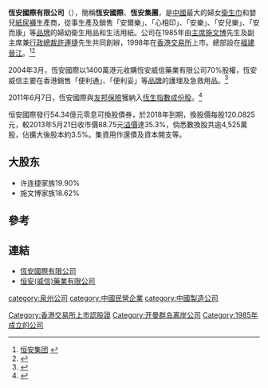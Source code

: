 {{Infobox company
| company_name_zh = 恆安國際集團有限公司
| company_name_en = Hengan International Group Co Ltd
| company_name = 恆安國際集團有限公司
| company_logo = [[File:Hengan.png|File:Hengan.png]]
| company_type = [[民營企業|民營企業]]
| traded_as = {{hkex|1044}}
| foundation = 1985年
| location ={{CHN}}[[福建省|福建省]][[晉江市|晉江市]]
| industry = 衛生紙品
| key_people = [[主席|主席]]：施文博<br />副主席兼[[行政總裁|行政總裁]]：許連捷
| revenue = 192.77億人民幣（2016年度持續經營業務收入）<ref name=ref2016>{{Cite web |url=http://www.hkexnews.hk/listedco/listconews/SEHK/2017/0321/LTN20170321212_C.pdf |title=二零一六年年度業績公告 |access-date=2017-03-22 |archive-date=2017-03-22 |archive-url=https://web.archive.org/web/20170322203752/http://www.hkexnews.hk/listedco/listconews/SEHK/2017/0321/LTN20170321212_C.pdf |dead-url=no }}</ref>
| profit =  35.97億人民幣（2016年度）<ref name=ref2016/>
| asset = 
| market_value = 
| num_employees = 
| products = 
| parent = 
| homepage = [http://www.hengan.com/ 恆安國際有限公司]
}}

'''恆安國際有限公司'''（{{hkex|1044}}），簡稱'''恆安國際'''、'''恆安集團'''，是[[中國|中國]]最大的婦女[[衛生巾|衛生巾]]和嬰兒[[紙尿褲|紙尿褲]]生產商，從事生產及銷售「安爾樂」、「心相印」、「安樂」、「安兒樂」、「安而康」等[[品牌|品牌]]的婦幼衛生用品和生活用紙。公司在1985年由[[主席|主席]][[施文博|施文博]]先生及副主席兼[[行政總裁|行政總裁]][[許連捷|許連捷]]先生共同創辦，1998年在[[香港交易所|香港交易所]]上市。總部設在[[福建|福建]][[晉江|晉江]]。<ref>[http://www.fj.xinhuanet.com/news/2008-12/29/content_15307124.htm 恒安集团] {{webarchive|url=https://web.archive.org/web/20160304102042/http://www.fj.xinhuanet.com/news/2008-12/29/content_15307124.htm |date=2016-03-04 }}</ref><ref>{{Cite web |url=http://www.mypcera.com/3/newshtml/2007811/ns14258.shtml |title=恒安集团总裁许连捷 |access-date=2009-04-18 |archive-date=2019-06-13 |archive-url=https://web.archive.org/web/20190613070110/http://www.mypcera.com/3/newshtml/2007811/ns14258.shtml |dead-url=no }}</ref>

2004年3月，恆安國際以1400萬港元收購恆安威信藥業有限公司70%股權，恆安威信主要在香港銷售「便利通」、「便利妥」等[[品牌|品牌]]的護理及急救用品。<ref>{{cite web |url=https://www1.hkexnews.hk/listedco/listconews/sehk/2005/0406/01044/cwf107_c.pdf |title=恆安國際2004年年報 |date=2005-04-06 }}</ref>

2011年6月7日，恆安國際與[[友邦保險|友邦保險]]獲納入[[恆生指數成份股|恆生指數成份股]]。<ref>{{cite web |url=http://www.cna.com.tw/ShowNews/Detail.aspx?pNewsID=201105130024&pType0=aALL&pTypeSel=0 |title=存档副本 |accessdate=2011-05-13 |deadurl=yes |archiveurl=https://web.archive.org/web/20160304125204/http://www.cna.com.tw/ShowNews/Detail.aspx?pNewsID=201105130024&pType0=aALL&pTypeSel=0 |archivedate=2016-03-04 }}</ref>

恒安國際發行54.34億元零息可換股債券，於2018年到期，換股價每股120.0825元，較2013年5月21日收市價88.75元[[溢價|溢價]]達35.3%，倘悉數換股共逾4,525萬股，佔擴大後股本約3.5%。集資用作還債及資本開支等。

== 大股东==
*许连捷家族19.90%
*施文博家族18.62%

== 參考 ==
{{reflist}}

== 連結 ==
*[http://www.hengan.com/ 恆安國際有限公司] {{Wayback|url=http://www.hengan.com/ |date=20210216162928 }}
*[http://banitore.com.hk/ 恒安(威信)藥業有限公司] {{Wayback|url=http://banitore.com.hk/ |date=20200810122437 }}

{{Hang Seng Index Constituent Stocks}}

[[category:泉州公司|category:泉州公司]]
[[category:中國民營企業|category:中國民營企業]]
[[category:中國製造公司|category:中國製造公司]]
[[Category:香港交易所上市認股證|Category:香港交易所上市認股證]]
[[Category:开曼群岛离岸公司|Category:开曼群岛离岸公司]]
[[Category:1985年成立的公司|Category:1985年成立的公司]]